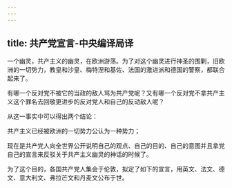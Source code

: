 ```yaml
---
---
---
```

title: 共产党宣言-中央编译局译
---



一个幽灵，共产主义的幽灵，在欧洲游荡。为了对这个幽灵进行神圣的围剿，旧欧洲的一切势力，教皇和沙皇、梅特涅和基佐、法国的激进派和德国的警察，都联合起来了。

有哪一个反对党不被它的当政的敌人骂为共产党呢？又有哪一个反对党不拿共产主义这个罪名去回敬更进步的反对党人和自己的反动敌人呢？

从这一事实中可以得出两个结论：

共产主义已经被欧洲的一切势力公认为一种势力；

现在是共产党人向全世界公开说明自己的观点、自己的目的、自己的意图并且拿党自己的宣言来反驳关于共产主义幽灵的神话的时候了。

为了这个目的，各国共产党人集会于伦敦，拟定了如下的宣言，用英文、法文、德文、意大利文、弗拉芒文和丹麦文公布于世。